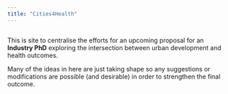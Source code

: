 ```yaml
---
title: "Cities4Health"
---
```


:::: {.columns}

::: {.column}
This is site to centralise the efforts for an upcoming proposal for an **Industry PhD** exploring the intersection between urban development and health outcomes.

Many of the ideas in here are just taking shape so any suggestions or modifications are possible (and desirable) in order to strengthen the final outcome.
:::

::: {.column}
:::

::::

